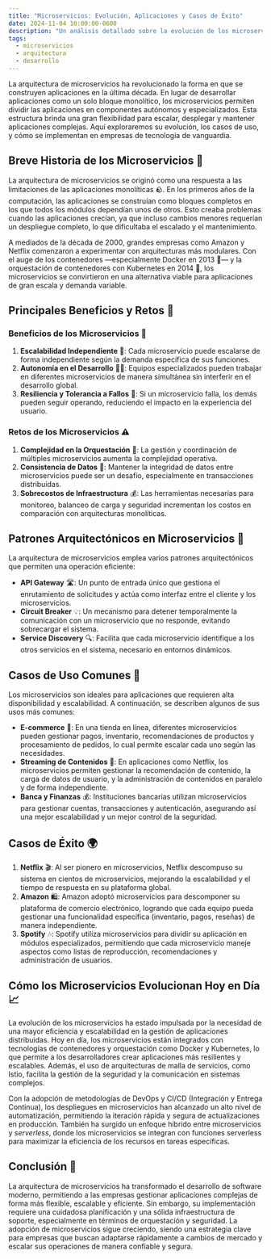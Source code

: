```yaml
---
title: "Microservicios: Evolución, Aplicaciones y Casos de Éxito"
date: 2024-11-04 10:00:00-0600
description: "Un análisis detallado sobre la evolución de los microservicios, sus aplicaciones prácticas y cómo han transformado la arquitectura de software"
tags:
  - microservicios
  - arquitectura
  - desarrollo
---
```



La arquitectura de microservicios ha revolucionado la forma en que se construyen aplicaciones en la última década. En lugar de desarrollar aplicaciones como un solo bloque monolítico, los microservicios permiten dividir las aplicaciones en componentes autónomos y especializados. Esta estructura brinda una gran flexibilidad para escalar, desplegar y mantener aplicaciones complejas. Aquí exploraremos su evolución, los casos de uso, y cómo se implementan en empresas de tecnología de vanguardia.

## Breve Historia de los Microservicios 📜

La arquitectura de microservicios se originó como una respuesta a las limitaciones de las aplicaciones monolíticas 🪨. En los primeros años de la computación, las aplicaciones se construían como bloques completos en los que todos los módulos dependían unos de otros. Esto creaba problemas cuando las aplicaciones crecían, ya que incluso cambios menores requerían un despliegue completo, lo que dificultaba el escalado y el mantenimiento.

A mediados de la década de 2000, grandes empresas como Amazon y Netflix comenzaron a experimentar con arquitecturas más modulares. Con el auge de los contenedores —especialmente Docker en 2013 🐳— y la orquestación de contenedores con Kubernetes en 2014 🚢, los microservicios se convirtieron en una alternativa viable para aplicaciones de gran escala y demanda variable.

## Principales Beneficios y Retos 🎯

### Beneficios de los Microservicios 🌟

1. **Escalabilidad Independiente** 🚀: Cada microservicio puede escalarse de forma independiente según la demanda específica de sus funciones.
2. **Autonomía en el Desarrollo** 🧑‍💻: Equipos especializados pueden trabajar en diferentes microservicios de manera simultánea sin interferir en el desarrollo global.
3. **Resiliencia y Tolerancia a Fallos** 💪: Si un microservicio falla, los demás pueden seguir operando, reduciendo el impacto en la experiencia del usuario.

### Retos de los Microservicios ⚠️

1. **Complejidad en la Orquestación** 🧩: La gestión y coordinación de múltiples microservicios aumenta la complejidad operativa.
2. **Consistencia de Datos** 🔄: Mantener la integridad de datos entre microservicios puede ser un desafío, especialmente en transacciones distribuidas.
3. **Sobrecostos de Infraestructura** 💰: Las herramientas necesarias para monitoreo, balanceo de carga y seguridad incrementan los costos en comparación con arquitecturas monolíticas.

## Patrones Arquitectónicos en Microservicios 🔑

La arquitectura de microservicios emplea varios patrones arquitectónicos que permiten una operación eficiente:

- **API Gateway** 🛣️: Un punto de entrada único que gestiona el enrutamiento de solicitudes y actúa como interfaz entre el cliente y los microservicios.
- **Circuit Breaker** 💡: Un mecanismo para detener temporalmente la comunicación con un microservicio que no responde, evitando sobrecargar el sistema.
- **Service Discovery** 🔍: Facilita que cada microservicio identifique a los otros servicios en el sistema, necesario en entornos dinámicos.

## Casos de Uso Comunes 📝

Los microservicios son ideales para aplicaciones que requieren alta disponibilidad y escalabilidad. A continuación, se describen algunos de sus usos más comunes:

- **E-commerce** 🛒: En una tienda en línea, diferentes microservicios pueden gestionar pagos, inventario, recomendaciones de productos y procesamiento de pedidos, lo cual permite escalar cada uno según las necesidades.
- **Streaming de Contenidos** 🎥: En aplicaciones como Netflix, los microservicios permiten gestionar la recomendación de contenido, la carga de datos de usuario, y la administración de contenidos en paralelo y de forma independiente.
- **Banca y Finanzas** 💰: Instituciones bancarias utilizan microservicios para gestionar cuentas, transacciones y autenticación, asegurando así una mejor escalabilidad y un mejor control de la seguridad.

## Casos de Éxito 🌍

1. **Netflix** 🎬: Al ser pionero en microservicios, Netflix descompuso su sistema en cientos de microservicios, mejorando la escalabilidad y el tiempo de respuesta en su plataforma global.
2. **Amazon** 🛍️: Amazon adoptó microservicios para descomponer su plataforma de comercio electrónico, logrando que cada equipo pueda gestionar una funcionalidad específica (inventario, pagos, reseñas) de manera independiente.
3. **Spotify** 🎶: Spotify utiliza microservicios para dividir su aplicación en módulos especializados, permitiendo que cada microservicio maneje aspectos como listas de reproducción, recomendaciones y administración de usuarios.

## Cómo los Microservicios Evolucionan Hoy en Día 📈

La evolución de los microservicios ha estado impulsada por la necesidad de una mayor eficiencia y escalabilidad en la gestión de aplicaciones distribuidas. Hoy en día, los microservicios están integrados con tecnologías de contenedores y orquestación como Docker y Kubernetes, lo que permite a los desarrolladores crear aplicaciones más resilientes y escalables. Además, el uso de arquitecturas de malla de servicios, como Istio, facilita la gestión de la seguridad y la comunicación en sistemas complejos.

Con la adopción de metodologías de DevOps y CI/CD (Integración y Entrega Continua), los despliegues en microservicios han alcanzado un alto nivel de automatización, permitiendo la iteración rápida y segura de actualizaciones en producción. También ha surgido un enfoque híbrido entre microservicios y *serverless*, donde los microservicios se integran con funciones serverless para maximizar la eficiencia de los recursos en tareas específicas.


## Conclusión 📘

La arquitectura de microservicios ha transformado el desarrollo de software moderno, permitiendo a las empresas gestionar aplicaciones complejas de forma más flexible, escalable y eficiente. Sin embargo, su implementación requiere una cuidadosa planificación y una sólida infraestructura de soporte, especialmente en términos de orquestación y seguridad. La adopción de microservicios sigue creciendo, siendo una estrategia clave para empresas que buscan adaptarse rápidamente a cambios de mercado y escalar sus operaciones de manera confiable y segura.

